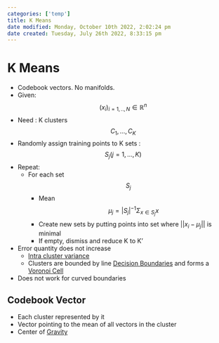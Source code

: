```yaml
---
categories: ['temp']
title: K Means
date modified: Monday, October 10th 2022, 2:02:24 pm
date created: Tuesday, July 26th 2022, 8:33:15 pm
---
```


# K Means
- Codebook vectors. No manifolds.
- Given: $$(x_i)_{i= 1,..,N} \in \mathbb{R}^n$$
- Need : K clusters $$C_1 , … , C_K$$
- Randomly assign training points to K sets : $$S_j (j = 1, …, K)$$
- Repeat:
	- For each set $$S_j$$
		- Mean $$\mu_j = |S_j|^{-1} \Sigma_{x \in S_j} x$$
		- Create new sets by putting points into set where $||x_i-\mu_j||$ is minimal
		- If empty, dismiss and reduce K to K'
- Error quantity does not increase
	- [Intra cluster variance](Intra%20cluster%20variance.qmd)
	- Clusters are bounded by line [Decision Boundaries](Decision%20Boundaries.qmd) and forms a [Voronoi Cell](Voronoi%20Cell.qmd)
- Does not work for curved boundaries

## Codebook Vector
- Each cluster represented by it
- Vector pointing to the mean of all vectors in the cluster
- Center of [Gravity](Gravity.qmd)



